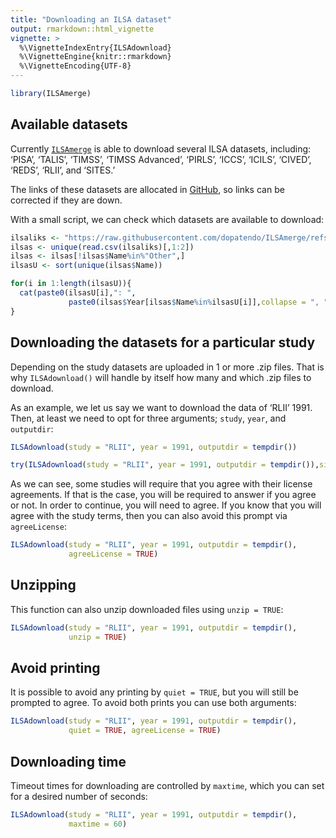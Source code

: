 ```yaml
---
title: "Downloading an ILSA dataset"
output: rmarkdown::html_vignette
vignette: >
  %\VignetteIndexEntry{ILSAdownload}
  %\VignetteEngine{knitr::rmarkdown}
  %\VignetteEncoding{UTF-8}
---
```


```r
library(ILSAmerge)
```



## Available datasets

Currently [`ILSAmerge`](https://cran.r-project.org/package=ILSAmerge) is able
to download several ILSA datasets, including: 'PISA', 'TALIS', 'TIMSS', 
'TIMSS Advanced', 'PIRLS', 'ICCS', 'ICILS', 'CIVED', 'REDS', 'RLII', and 'SITES.'

The links of these datasets are allocated in 
[GitHub](https://raw.githubusercontent.com/dopatendo/ILSAmerge/refs/heads/main/data/ILSAlinks.csv),
so links can be corrected if they are down.

With a small script, we can check which datasets are available to download:
```r
ilsaliks <- "https://raw.githubusercontent.com/dopatendo/ILSAmerge/refs/heads/main/data/ILSAlinks.csv"
ilsas <- unique(read.csv(ilsaliks)[,1:2])
ilsas <- ilsas[!ilsas$Name%in%"Other",]
ilsasU <- sort(unique(ilsas$Name))

for(i in 1:length(ilsasU)){
  cat(paste0(ilsasU[i],": ",
             paste0(ilsas$Year[ilsas$Name%in%ilsasU[i]],collapse = ", "),".\n"))
}
```


## Downloading the datasets for a particular study

Depending on the study datasets are uploaded in 1 or more .zip files. That is why
`ILSAdownload()` will handle by itself how many and which .zip files to download.

As an example, we let us say we want to download the data of 'RLII' 1991. Then,
at least we need to opt for three arguments; `study`, `year`, and `outputdir`:
```r
ILSAdownload(study = "RLII", year = 1991, outputdir = tempdir())
```
```r
try(ILSAdownload(study = "RLII", year = 1991, outputdir = tempdir()),silent = TRUE)
```

As we can see, some studies will require that you agree with their license 
agreements. If that is the case, you will be required to answer if you agree 
or not. In order to continue, you will need to agree. If you know that you
will agree with the study terms, then you can also avoid this prompt via
`agreeLicense`:
```r
ILSAdownload(study = "RLII", year = 1991, outputdir = tempdir(),
             agreeLicense = TRUE)
```

## Unzipping

This function can also unzip downloaded files using `unzip = TRUE`:

```r
ILSAdownload(study = "RLII", year = 1991, outputdir = tempdir(),
             unzip = TRUE)
```

## Avoid printing

It is possible to avoid any printing by `quiet = TRUE`, but you will still
be prompted to agree. To avoid both prints you can use both arguments:

```r
ILSAdownload(study = "RLII", year = 1991, outputdir = tempdir(),
             quiet = TRUE, agreeLicense = TRUE)
```

## Downloading time

Timeout times for downloading are controlled by `maxtime`, which you can set
for a desired number of seconds:

```r
ILSAdownload(study = "RLII", year = 1991, outputdir = tempdir(),
             maxtime = 60)
```
